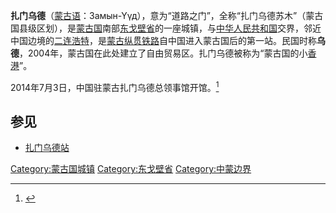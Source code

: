 '''扎门乌德'''（[[蒙古语|蒙古语]]：Замын-Үүд），意为“道路之门”，全称“扎门乌德苏木”（蒙古国县级区划），是[[蒙古国|蒙古国]]南部[[东戈壁省|东戈壁省]]的一座城镇，与[[中华人民共和国|中华人民共和国]]交界，邻近中国边境的[[二连浩特|二连浩特]]，是[[蒙古纵贯铁路|蒙古纵贯铁路]]自中国进入蒙古国后的第一站。民国时称'''乌德'''，2004年，蒙古国在此处建立了自由贸易区。扎门乌德被称为“蒙古国的小[[香港|香港]]”。

2014年7月3日，中国驻蒙古扎门乌德总领事馆开馆。<ref>{{cite news |author1=中华人民共和国外交部 |title=中国驻蒙古扎门乌德总领事馆正式开馆 |url=https://www.fmprc.gov.cn/chn//pds/gjhdq/gj/yz/1206_21/xgxw/t1172022.htm |accessdate=2022-06-20 |date=2014-07-07 |archive-date=2022-06-20 |archive-url=https://web.archive.org/web/20220620182639/https://www.fmprc.gov.cn/chn//pds/gjhdq/gj/yz/1206_21/xgxw/t1172022.htm }}</ref>

==参见==
*[[扎门乌德站|扎门乌德站]]

{{coord|43|43|01|N|111|54|20|E|display=title|region:MN_type:city_source:GNS-enwiki}}
[[Category:蒙古国城镇|Category:蒙古国城镇]]
[[Category:东戈壁省|Category:东戈壁省]]
[[Category:中蒙边界|Category:中蒙边界]]